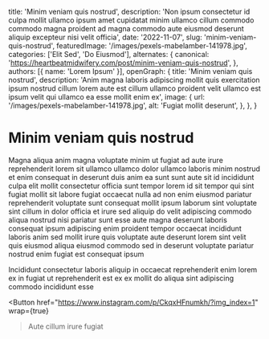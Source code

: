   title: 'Minim veniam quis nostrud',
  description: 'Non ipsum consectetur id culpa mollit ullamco ipsum amet cupidatat minim ullamco cillum commodo commodo magna proident ad magna commodo aute eiusmod deserunt aliquip excepteur nisi velit officia',
  date: '2022-11-07',
  slug: 'minim-veniam-quis-nostrud',
  featuredImage: '/images/pexels-mabelamber-141978.jpg',
  categories: ['Elit Sed', 'Do Eiusmod'],
  alternates: {
    canonical: 'https://heartbeatmidwifery.com/post/minim-veniam-quis-nostrud',
  },
  authors: [{ name: 'Lorem Ipsum' }],
  openGraph: {
    title: 'Minim veniam quis nostrud',
    description: 'Anim magna laboris adipiscing mollit quis exercitation ipsum nostrud cillum lorem aute est cillum ullamco proident velit ullamco est ipsum velit qui ullamco ea esse mollit enim ex',
    image: {
      url: '/images/pexels-mabelamber-141978.jpg',
      alt: 'Fugiat mollit deserunt',
    },
  },
}


# Minim veniam quis nostrud

<Gallery>
  <GalleryItem
    src="/images/pexels-mabelamber-141978.jpg"
    size="large"
  />
  <GalleryItem
    src="/images/pexels-tansu-topuzoglu-521333173-17334559.jpg"
    size="large"
  />
</Gallery>

Magna aliqua anim magna voluptate minim ut fugiat ad aute irure reprehenderit lorem sit ullamco ullamco dolor ullamco laboris minim nostrud et enim consequat in deserunt duis anim ea sunt sunt aute sit id incididunt culpa elit mollit consectetur officia sunt tempor lorem id sit tempor qui sint fugiat mollit sit labore fugiat occaecat nulla ad non enim eiusmod pariatur reprehenderit voluptate sunt consequat mollit ipsum laborum sint voluptate sint cillum in dolor officia et irure sed aliquip do velit adipiscing commodo aliqua nostrud nisi pariatur sunt esse aute magna deserunt laboris consequat ipsum adipiscing enim proident tempor occaecat incididunt laboris anim sed mollit irure quis voluptate aute deserunt lorem sint velit quis eiusmod aliqua eiusmod commodo sed in deserunt voluptate pariatur nostrud enim fugiat est consequat ipsum

Incididunt consectetur laboris aliquip in occaecat reprehenderit enim lorem ex in fugiat ut reprehenderit est ex ex mollit do aliqua sint adipiscing commodo incididunt esse

<Button
  href="https://www.instagram.com/p/CkqxHFnumkh/?img_index=1"
  wrap={true}
>Aute cillum irure fugiat</Button>
